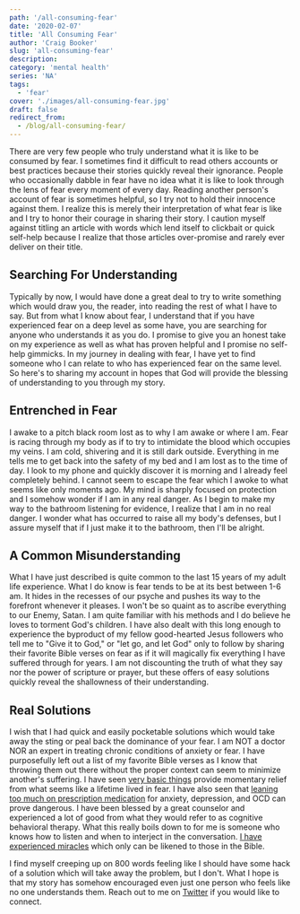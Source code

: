 ```yaml
---
path: '/all-consuming-fear'
date: '2020-02-07'
title: 'All Consuming Fear'
author: 'Craig Booker'
slug: 'all-consuming-fear'
description:
category: 'mental health'
series: 'NA'
tags:
  - 'fear'
cover: './images/all-consuming-fear.jpg'
draft: false
redirect_from:
  - /blog/all-consuming-fear/
---
```


There are very few people who truly understand what it is like to be consumed by fear. I sometimes find it difficult to read others accounts or best practices because their stories quickly reveal their ignorance. People who occasionally dabble in fear have no idea what it is like to look through the lens of fear every moment of every day. Reading another person's account of fear is sometimes helpful, so I try not to hold their innocence against them. I realize this is merely their interpretation of what fear is like and I try to honor their courage in sharing their story. I caution myself against titling an article with words which lend itself to clickbait or quick self-help because I realize that those articles over-promise and rarely ever deliver on their title.

## Searching For Understanding

Typically by now, I would have done a great deal to try to write something which would draw you, the reader, into reading the rest of what I have to say. But from what I know about fear, I understand that if you have experienced fear on a deep level as some have, you are searching for anyone who understands it as you do. I promise to give you an honest take on my experience as well as what has proven helpful and I promise no self-help gimmicks. In my journey in dealing with fear, I have yet to find someone who I can relate to who has experienced fear on the same level. So here's to sharing my account in hopes that God will provide the blessing of understanding to you through my story.

## Entrenched in Fear

I awake to a pitch black room lost as to why I am awake or where I am. Fear is racing through my body as if to try to intimidate the blood which occupies my veins. I am cold, shivering and it is still dark outside. Everything in me tells me to get back into the safety of my bed and I am lost as to the time of day. I look to my phone and quickly discover it is morning and I already feel completely behind. I cannot seem to escape the fear which I awoke to what seems like only moments ago. My mind is sharply focused on protection and I somehow wonder if I am in any real danger. As I begin to make my way to the bathroom listening for evidence, I realize that I am in no real danger. I wonder what has occurred to raise all my body's defenses, but I assure myself that if I just make it to the bathroom, then I'll be alright.

## A Common Misunderstanding

What I have just described is quite common to the last 15 years of my adult life experience. What I do know is fear tends to be at its best between 1-6 am. It hides in the recesses of our psyche and pushes its way to the forefront whenever it pleases. I won't be so quaint as to ascribe everything to our Enemy, Satan. I am quite familiar with his methods and I do believe he loves to torment God's children. I have also dealt with this long enough to experience the byproduct of my fellow good-hearted Jesus followers who tell me to "Give it to God," or "let go, and let God" only to follow by sharing their favorite Bible verses on fear as if it will magically fix everything I have suffered through for years. I am not discounting the truth of what they say nor the power of scripture or prayer, but these offers of easy solutions quickly reveal the shallowness of their understanding.

## Real Solutions

I wish that I had quick and easily pocketable solutions which would take away the sting or peal back the dominance of your fear. I am NOT a doctor NOR an expert in treating chronic conditions of anxiety or fear. I have purposefully left out a list of my favorite Bible verses as I know that throwing them out there without the proper context can seem to minimize another's suffering. I have seen [very basic things](https://craigbooker.com/blog/getting-outside-your-head/) provide momentary relief from what seems like a lifetime lived in fear. I have also seen that [leaning too much on prescription medication](https://craigbooker.com/blog/houston-we-have-a-problem/) for anxiety, depression, and OCD can prove dangerous. I have been blessed by a great counselor and experienced a lot of good from what they would refer to as cognitive behavioral therapy. What this really boils down to for me is someone who knows how to listen and when to interject in the conversation. [I have experienced miracles](https://craigbooker.com/blog/a-bizarre-confidence/) which only can be likened to those in the Bible.

I find myself creeping up on 800 words feeling like I should have some hack of a solution which will take away the problem, but I don't. What I hope is that my story has somehow encouraged even just one person who feels like no one understands them. Reach out to me on [Twitter](https://twitter.com/craigbooker) if you would like to connect.
